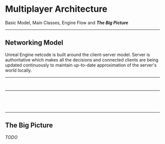 


<!-- ### Imports Above, Decks Below ### -->

# Multiplayer Architecture

Basic Model, Main Classes, Engine Flow and **_The Big Picture_**

---

## Networking Model

Unreal Engine netcode is built around the client-server model.
Server is authoritative which makes all the decisions and connected clients are being updated continuously to maintain up-to-date approximation of the server's world locally.

---

<CodeSurfer>

```cpp title="Main Classes" file=./snippets/MainClasses.txt
```

```cpp 16:18 file=./snippets/MainClasses.txt
```

</CodeSurfer>

---

<div>
<CodeSurfer>

```cpp title="Engine Flow" file=./snippets/EngineFlow.cpp
```

```cpp 1:2 file=./snippets/EngineFlow.cpp
```

```cpp 3 file=./snippets/EngineFlow.cpp
```

```cpp 6 file=./snippets/EngineFlow.cpp
```

</CodeSurfer>
</div>

---

## The Big Picture

_TODO_